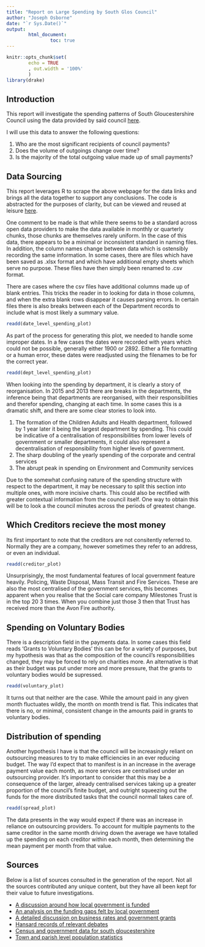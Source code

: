 ```yaml
---
title: "Report on Large Spending by South Glos Council"
author: "Joseph Osborne"
date: "`r Sys.Date()`"
output: 
        html_document:
                toc: true
---
```


```r
knitr::opts_chunk$set(
        echo = TRUE
        , out.width = '100%'
        )
library(drake)
```

## Introduction

This report will investigate the spending patterns of South Gloucestershire Council using the data provided by said council [here](https://www.southglos.gov.uk/business/tenders-and-contracts/how-we-spend-our-money/council-payments-over-500/). 

I will use this data to answer the following questions:

1. Who are the most significant recipients of council payments?
1. Does the volume of outgoings change over time?
1. Is the majority of the total outgoing value made up of small payments?


## Data Sourcing

This report leverages R to scrape the above webpage for the data links and brings all the data together to support any conclusions. The code is abstracted for the purposes of clarity, but can be viewed and reused at leisure [here](http://a.link.webpage/).

One comment to be made is that while there seems to be a standard across open data providers to make the data available in monthly or quarterly chunks, those chunks are themselves rarely uniform. In the case of this data, there appears to be a minimal or inconsistent standard in naming files. In addition, the column names change between data which is ostensibly recording the same information. In some cases, there are files which have been saved as .xlsx format and which have additional empty sheets which serve no purpose. These files have then simply been renamed to .csv format. 

There are cases where the csv files have additional columns made up of blank entries. This tricks the reader in to looking for data in those columns, and when the extra blank rows disappear it causes parsing errors. In certain files there is also breaks between each of the Department records to include what is most likely a summary value.




```r


readd(date_level_spending_plot)
```

As part of the process for generating this plot, we needed to handle some improper dates. In a few cases the dates were recorded with years which could not be possible, generally either 1900 or 2892. Either a file formatting or a human error, these dates were readjusted using the filenames to be for the correct year. 

```r
readd(dept_level_spending_plot)
```

When looking into the spending by department, it is clearly a story of reorganisation. In 2015 and 2013 there are breaks in the departments, the inference being that departments are reorganised, with their responsibilities and therefor spending, changing at each time. In some cases this is a dramatic shift, and there are some clear stories to look into. 

1. The formation of the Children Adults and Health department, followed by 1 year later it being the largest department by spending. This could be indicative of a centralisation of responsibilities from lower levels of government or smaller departments, it could also represent a decentralisation of responsibility from higher levels of government. 
1. The sharp doubling of the yearly spending of the corporate and central services  
1. The abrupt peak in spending on Environment and Community services

Due to the somewhat confusing nature of the spending structure with respect to the department, it may be necessary to split this section into multiple ones, with more incisive charts. This could also be rectified with greater contextual information from the council itself. One way to obtain this will be to look a the council minutes across the periods of greatest change. 

## Which Creditors recieve the most money 

Its first important to note that the creditors are not consitently referred to. Normally they are a company, however sometimes they refer to an address, or even an individual.
```r
readd(creditor_plot)

```

Unsurprisingly, the most fundamental features of local government feature heavily. Policing, Waste Disposal, Mass Transit and Fire Services. These are also the most centralised of the government services, this becomes apparent when you realise that the Social care company Milestones Trust is in the top 20 3 times. When you combine just those 3 then that Trust has received more than the Avon Fire authority. 


## Spending on Voluntary Bodies

There is a description field in the payments data. In some cases this field reads 'Grants to Voluntary Bodies' this can be for a variety of purposes, but my hypothesis was that as the composition of the council's responsibilities changed, they may be forced to rely on charities more. An alternative is that as their budget was put under more and more pressure, that the grants to voluntary bodies would be supressed. 

```r
readd(voluntary_plot)
```

It turns out that neither are the case. While the amount paid in any given month fluctuates wildly, the month on month trend is flat. This indicates that there is no, or minimal, consistent change in the amounts paid in grants to voluntary bodies. 


## Distribution of spending

Another hypothesis I have is that the council will be increasingly reliant on outsourcing measures to try to make efficiencies in an ever reducing budget. The way I'd expect that to manifest is in an increase in the average payment value each month, as more services are centralised under an outsourcing provider. It's important to consider that this may be a consequence of the larger, already centralised services taking up a greater proportion of the council's finite budget, and outright squeezing out the funds for the more distributed tasks that the council normall takes care of. 

```r
readd(spread_plot)
```

The data presents in the way would expect if there was an increase in reliance on outsourcing providers. To account for multiple payments to the same creditor in the same month driving down the average we have totalled up the spending on each creditor within each month, then determining the mean payment per month from that value. 


## Sources

Below is a list of sources consulted in the generation of the report. Not all the sources contributed any unique content, but they have all been kept for their value to future investigations. 

* [A discussion around how local government is funded](https://citizensassembly.co.uk/how-is-local-government-funded/)
* [An analysis on the funding gaps felt by local government](https://www.local.gov.uk/sites/default/files/documents/Technical Document 2020.pdf)
* [A detailed discussion on business rates and government grants](https://www.local.gov.uk/topics/finance-and-business-rates/local-taxation-council-tax-and-business-rates)
* [Hansard records of relevant debates](https://hansard.parliament.uk/search/Debates?house=commons)
* [Census and government data for south gloucestershire](https://www.southglos.gov.uk/council-and-democracy/census/)
* [Town and parish level population statistics](https://www.southglos.gov.uk/documents/research/key statistics for town and parish councils.pdf)